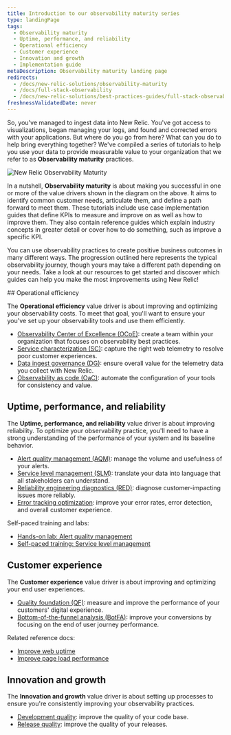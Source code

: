 ```yaml
---
title: Introduction to our observability maturity series
type: landingPage
tags:
  - Observability maturity
  - Uptime, performance, and reliability
  - Operational efficiency
  - Customer experience
  - Innovation and growth
  - Implementation guide
metaDescription: Observability maturity landing page
redirects:
  - /docs/new-relic-solutions/observability-maturity
  - /docs/full-stack-observability
  - /docs/new-relic-solutions/best-practices-guides/full-stack-observability
freshnessValidatedDate: never
---
```




So, you've managed to ingest data into New Relic. You've got access to visualizations, began managing your logs, and found and corrected errors with your applications. But where do you go from here? What can you do to help bring everything together? We've compiled a series of tutorials to help you use your data to provide measurable value to your organization that we refer to as <DoNotTranslate>**Observability maturity**</DoNotTranslate> practices.

  <img
    title="New Relic Observability Maturity"
    alt="New Relic Observability Maturity"
    src={observabilitymaturityOmavDrivers}
  />

In a nutshell, <DoNotTranslate>**Observability maturity**</DoNotTranslate> is about making you successful in one or more of the value drivers shown in the diagram on the above. It  aims to identify common customer needs, articulate them, and define a path forward to meet them. These tutorials include use case implementation guides that define KPIs to measure and improve on as well as how to improve them. They also contain reference guides which explain industry concepts in greater detail or cover how to do something, such as improve a specific KPI.

You can use observability practices to create positive business outcomes in many different ways. The progression outlined here represents the typical observability journey, though yours may take a different path depending on your needs. Take a look at our resources to get started and discover which guides can help you make the most improvements using New Relic!

<Steps>
    <Step>
## Operational efficiency

The <DoNotTranslate>**Operational efficiency**</DoNotTranslate> value driver is about improving and optimizing your observability costs. To meet that goal, you'll want to ensure your you've set up your observability tools and use them efficiently. 

* [Observability Center of Excellence (OCoE)](/docs/new-relic-solutions/observability-maturity/operational-efficiency/observability-coe): create a team within your organization that focuses on observability best practices.
* [Service characterization (SC)](/docs/new-relic-solutions/observability-maturity/operational-efficiency/sc-implementation-guide/): capture the right web telemetry to resolve poor customer experiences.
* [Data ingest governance (DG)](/docs/new-relic-solutions/observability-maturity/operational-efficiency/dg-intro/): ensure overall value for the telemetry data you collect with New Relic.
* [Observability as code (OaC)](/docs/new-relic-solutions/observability-maturity/operational-efficiency/observability-as-code-guide): automate the configuration of your tools for consistency and value.
    </Step>
    <Step>
## Uptime, performance, and reliability   

The <DoNotTranslate>**Uptime, performance, and reliability**</DoNotTranslate> value driver is about improving reliability. To optimize your observability practice, you'll need to have a strong understanding of the performance of your system and its baseline behavior. 

* [Alert quality management (AQM)](/docs/new-relic-solutions/observability-maturity/uptime-performance-reliability/aqm-implementation-guide/): manage the volume and usefulness of your alerts.
* [Service level management (SLM)](/docs/new-relic-solutions/observability-maturity/uptime-performance-reliability/slm-implementation-guide/): translate your data into language that all stakeholders can understand.
* [Reliability engineering diagnostics (RED)](/docs/new-relic-solutions/observability-maturity/uptime-performance-reliability/diagnostics-beginner-guide): diagnose customer-impacting issues more reliably. 
* [Error tracking optimization](/docs/new-relic-solutions/observability-maturity/uptime-performance-reliability/error-optimization): improve your error rates, error detection, and overall customer experience. 

Self-paced training and labs:

* [Hands-on lab: Alert quality management](https://learn.newrelic.com/hands-on-lab-alert-quality-management)
* [Self-paced training: Service level management](https://learn.newrelic.com/self-paced-service-level-management-in-new-relic)
    </Step>
    <Step>
## Customer experience

The <DoNotTranslate>**Customer experience**</DoNotTranslate> value driver is about improving and optimizing your end user experiences. 

* [Quality foundation (QF)](/docs/new-relic-solutions/observability-maturity/customer-experience/quality-foundation-implementation-guide): measure and improve the performance of your customers' digital experience.
* [Bottom-of-the-funnel analysis (BotFA)](/docs/new-relic-solutions/observability-maturity/customer-experience/bofta-implementation-guide): improve your conversions by focusing on the end of user journey performance.

Related reference docs:

* [Improve web uptime](/docs/new-relic-solutions/observability-maturity/customer-experience/cx-improve-web-uptime)
* [Improve page load performance](/docs/new-relic-solutions/observability-maturity/customer-experience/cx-improve-page-load)
    </Step>    
    <Step>
## Innovation and growth

The <DoNotTranslate>**Innovation and growth**</DoNotTranslate> value driver is about setting up processes to ensure you're consistently improving your observability practices.

* [Development quality](/docs/new-relic-solutions/observability-maturity/innovation-growth/development-quality-implementation-guide): improve the quality of your code base.
* [Release quality](/docs/new-relic-solutions/observability-maturity/innovation-growth/release-quality-implementation-guide): improve the quality of your releases.
    </Step>
</Steps>
